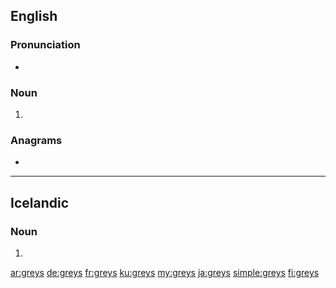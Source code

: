 ==English==

===Pronunciation===
* {{rhymes|eɪz|lang=en}}

===Noun===
{{head|en|noun plural form}}

# {{plural of|grey|lang=en}}

===Anagrams===
* {{l|en|gyres}}

----

==Icelandic==

===Noun===
{{is-noun form}} {{g|n}}

# {{is-inflection of|grey|indef|gen|s}}

[[ar:greys]]
[[de:greys]]
[[fr:greys]]
[[ku:greys]]
[[my:greys]]
[[ja:greys]]
[[simple:greys]]
[[fi:greys]]